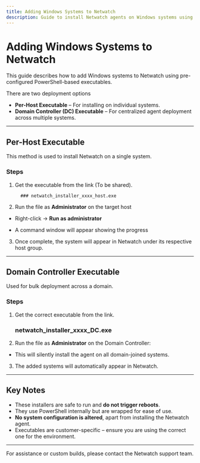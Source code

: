 ```yaml
---
title: Adding Windows Systems to Netwatch
description: Guide to install Netwatch agents on Windows systems using provided executables.
---
```



# Adding Windows Systems to Netwatch

This guide describes how to add Windows systems to Netwatch using pre-configured PowerShell-based executables.

There are two deployment options

- **Per-Host Executable** – For installing on individual systems.
- **Domain Controller (DC) Executable** – For centralized agent deployment across multiple systems.

---

## Per-Host Executable

This method is used to install Netwatch on a single system.

### Steps

1. Get the executable from the link (To be shared).

         ### netwatch_installer_xxxx_host.exe

2. Run the file as **Administrator** on the target host
- Right-click → **Run as administrator**


<ZoomableImage src="/images/admin.png" alt="Per-Host Executable" />


- A command window will appear showing the progress

<ZoomableImage src="/images/windowcmd.png" alt="Command Line Output" />

3. Once complete, the system will appear in Netwatch under its respective host group.

<ZoomableImage src="/images/host-groups.png" alt="Host Group in Netwatch" />


---

## Domain Controller Executable

Used for bulk deployment across a domain.

### Steps

1. Get the correct executable from the link.

      ### netwatch_installer_xxxx_DC.exe



2. Run the file as **Administrator** on the Domain Controller:
- This will silently install the agent on all domain-joined systems.

<ZoomableImage src="/images/admin.png" alt="Domain Controller Executable" />


3. The added systems will automatically appear in Netwatch.

---

## Key Notes

- These installers are safe to run and **do not trigger reboots**.
- They use PowerShell internally but are wrapped for ease of use.
- **No system configuration is altered**, apart from installing the Netwatch agent.
- Executables are customer-specific – ensure you are using the correct one for the environment.

---

For assistance or custom builds, please contact the Netwatch support team.
